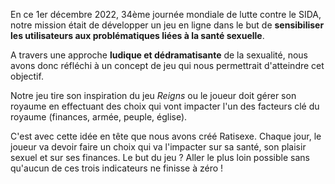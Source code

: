 En ce 1er décembre 2022, 34ème journée mondiale de lutte contre le SIDA, notre mission était de développer un jeu en ligne dans le but de **sensibiliser les utilisateurs aux problématiques liées à la santé sexuelle**.

A travers une approche **ludique et dédramatisante** de la sexualité, nous avons donc réfléchi à un concept de jeu qui nous permettrait d'atteindre cet objectif.

Notre jeu tire son inspiration du jeu _Reigns_ ou le joueur doit gérer son royaume en effectuant des choix qui vont impacter l'un des facteurs clé du royaume (finances, armée, peuple, église).

C'est avec cette idée en tête que nous avons créé Ratisexe. Chaque jour, le joueur va devoir faire un choix qui va l'impacter sur sa santé, son plaisir sexuel et sur ses finances. Le but du jeu ? Aller le plus loin possible sans qu'aucun de ces trois indicateurs ne finisse à zéro !
